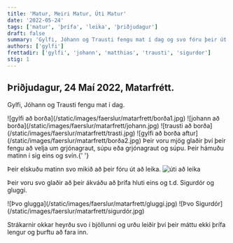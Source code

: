 ```yaml
---
title: 'Matur, Meiri Matur, Úti Matur'
date: '2022-05-24'
tags: ['matur', 'þrífa', 'leika', 'þriðjudagur']
draft: false
summary: 'Gylfi, Jóhann og Trausti fengu mat í dag og svo fóru þeir út að leika.'
authors: ['gylfi']
frettadir: ['gylfi', 'johann', 'matthias', 'trausti', 'sigurdor']
stig: 1
---
```


## Þriðjudagur, 24 Maí 2022, Matarfrétt.

Gylfi, Jóhann og Trausti fengu mat í dag.

<Grid>
  <GridItem>![gylfi að borða](/static/images/faerslur/matarfrett/borða1.jpg)</GridItem>
  <GridItem>![johann að borða](/static/images/faerslur/matarfrett/johann.jpg)</GridItem>
  <GridItem>![trausti að borða](/static/images/faerslur/matarfrett/trasti.jpg)</GridItem>
  <GridItem>![gylfi að borða aftur](/static/images/faerslur/matarfrett/borða2.jpg)</GridItem>
</Grid>
Þeir voru mjög glaðir því þeir fengu að velja um grjónagraut, súpu eða grjónagraut og súpu. Þeir hámuðu
matinn í sig eins og svín.{' '}

Þeir elskuðu matinn svo mikið að þeir fóru út að leika.
![úti að leika](/static/images/faerslur/matarfrett/úti-að-leika.jpg)

Þeir voru svo glaðir að þeir ákváðu að þrífa hluti eins og t.d. Sigurdór og gluggi.

<Grid>
  <GridItem>![Þvo glugga](/static/images/faerslur/matarfrett/gluggi.jpg)</GridItem>
  <GridItem>![Þvo Sigurdór](/static/images/faerslur/matarfrett/sigurdór.jpg)</GridItem>
</Grid>

Strákarnir okkar heyrðu svo í bjöllunni og urðu leiðir því þeir máttu ekki þrífa lengur og þurftu að fara inn.
